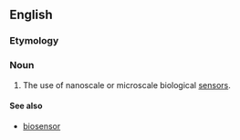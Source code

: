 ==English==

===Etymology===

{{prefix|bio|sensing}}

===Noun===
{{en-noun|-}}

# {{biotechnology}} The use of nanoscale or microscale biological [[sensor]]s.

====See also====
* [[biosensor]]